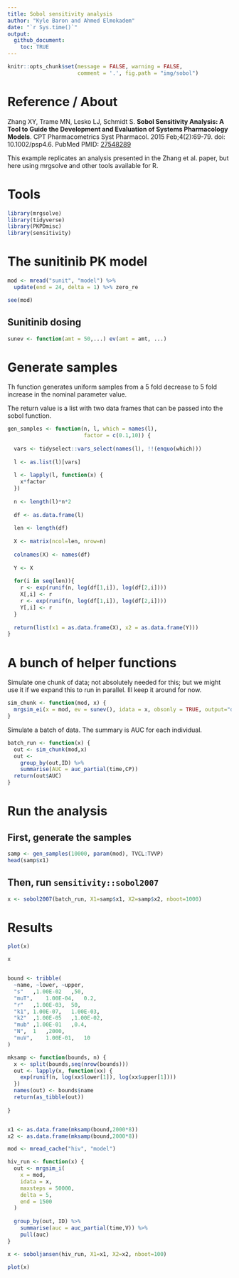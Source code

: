 ```yaml
---
title: Sobol sensitivity analysis
author: "Kyle Baron and Ahmed Elmokadem"
date: "`r Sys.time()`"
output:
  github_document:
    toc: TRUE
---
```


```r
knitr::opts_chunk$set(message = FALSE, warning = FALSE, 
                      comment = '.', fig.path = "img/sobol")
```


# Reference / About
Zhang XY, Trame MN, Lesko LJ, Schmidt S. __Sobol Sensitivity Analysis: A Tool to
Guide the Development and Evaluation of Systems Pharmacology Models__. CPT
Pharmacometrics Syst Pharmacol. 2015 Feb;4(2):69-79. doi: 10.1002/psp4.6. PubMed
PMID: [27548289](https://www.ncbi.nlm.nih.gov/pubmed/27548289)

This example replicates an analysis presented in the Zhang et al. paper, 
but here using mrgsolve and other tools available for R.


# Tools
```r
library(mrgsolve)
library(tidyverse)
library(PKPDmisc)
library(sensitivity)
```



# The sunitinib PK model
```r
mod <- mread("sunit", "model") %>% 
  update(end = 24, delta = 1) %>% zero_re
```

```r
see(mod)
```

## Sunitinib dosing 
```r
sunev <- function(amt = 50,...) ev(amt = amt, ...)
```

# Generate samples

Th function generates uniform samples from a 
5 fold decrease to 5 fold increase in the 
nominal parameter value.

The return value is a list with two data frames that
can be passed into the sobol function.


```r
gen_samples <- function(n, l, which = names(l), 
                        factor = c(0.1,10)) {
  
  vars <- tidyselect::vars_select(names(l), !!(enquo(which)))
  
  l <- as.list(l)[vars]
  
  l <- lapply(l, function(x) {
    x*factor  
  })
  
  n <- length(l)*n*2
  
  df <- as.data.frame(l)
  
  len <- length(df)
  
  X <- matrix(ncol=len, nrow=n)
  
  colnames(X) <- names(df)
  
  Y <- X
  
  for(i in seq(len)){
    r <- exp(runif(n, log(df[1,i]), log(df[2,i])))
    X[,i] <- r
    r <- exp(runif(n, log(df[1,i]), log(df[2,i])))
    Y[,i] <- r
  }
  
  return(list(x1 = as.data.frame(X), x2 = as.data.frame(Y)))
}
```

# A bunch of helper functions

Simulate one chunk of data; not absolutely needed for 
this; but we might use it if we expand this to run in 
parallel.  Ill keep it around for now.

```r
sim_chunk <- function(mod, x) {
  mrgsim_ei(x = mod, ev = sunev(), idata = x, obsonly = TRUE, output="df")
}
```

Simulate a batch of data.  The summary is AUC for each individual.
```r
batch_run <- function(x) {
  out <- sim_chunk(mod,x)
  out <- 
    group_by(out,ID) %>% 
    summarise(AUC = auc_partial(time,CP))
  return(out$AUC)
}
```


# Run the analysis

## First, generate the samples
```r
samp <- gen_samples(10000, param(mod), TVCL:TVVP)
head(samp$x1)
```


## Then, run `sensitivity::sobol2007`
```r
x <- sobol2007(batch_run, X1=samp$x1, X2=samp$x2, nboot=1000)
```

# Results

```r
plot(x)
```

```r
x
```



```r

```

```r
bound <- tribble(
  ~name, ~lower, ~upper,
  "s"	,1.00E-02	,50,
  "muT",	1.00E-04,	0.2,
  "r"	,1.00E-03,	50,
  "k1",	1.00E-07,	1.00E-03,
  "k2"	,1.00E-05	,1.00E-02,
  "mub"	,1.00E-01	,0.4,
  "N",	1	,2000,
  "muV",	1.00E-01,	10
)

mksamp <- function(bounds, n) {
  x <- split(bounds,seq(nrow(bounds)))
  out <- lapply(x, function(xx) {
    exp(runif(n, log(xx$lower[1]), log(xx$upper[1])))
  })
  names(out) <- bounds$name
  return(as_tibble(out))
  
}


x1 <- as.data.frame(mksamp(bound,2000*8))
x2 <- as.data.frame(mksamp(bound,2000*8))
```



```r


mod <- mread_cache("hiv", "model")

hiv_run <- function(x) {
  out <- mrgsim_i(
    x = mod, 
    idata = x, 
    maxsteps = 50000, 
    delta = 5, 
    end = 1500
  )
  
  group_by(out, ID) %>% 
    summarise(auc = auc_partial(time,V)) %>% 
    pull(auc)
}

x <- soboljansen(hiv_run, X1=x1, X2=x2, nboot=100)

plot(x)

```



